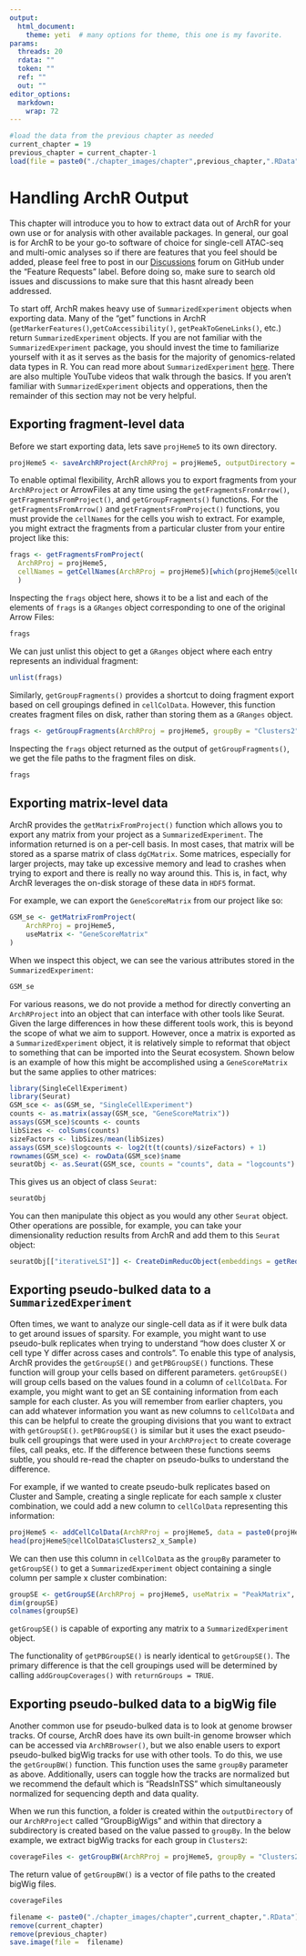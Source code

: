```yaml
---
output:
  html_document:
    theme: yeti  # many options for theme, this one is my favorite.
params:
  threads: 20
  rdata: ""
  token: ""
  ref: ""
  out: ""
editor_options: 
  markdown: 
    wrap: 72
---
```


```r
#load the data from the previous chapter as needed
current_chapter = 19
previous_chapter = current_chapter-1
load(file = paste0("./chapter_images/chapter",previous_chapter,".RData"))
```

# Handling ArchR Output

This chapter will introduce you to how to extract data out of ArchR for your own use or for analysis with other available packages. In general, our goal is for ArchR to be your go-to software of choice for single-cell ATAC-seq and multi-omic analyses so if there are features that you feel should be added, please feel free to post in our [Discussions](https://github.com/GreenleafLab/ArchR/discussions) forum on GitHub under the "Feature Requests" label. Before doing so, make sure to search old issues and discussions to make sure that this hasnt already been addressed.

To start off, ArchR makes heavy use of `SummarizedExperiment` objects when exporting data. Many of the "get" functions in ArchR (`getMarkerFeatures()`,`getCoAccessibility()`, `getPeakToGeneLinks()`, etc.) return `SummarizedExperiment` objects. If you are not familiar with the `SummarizedExperiment` package, you should invest the time to familiarize yourself with it as it serves as the basis for the majority of genomics-related data types in R. You can read more about `SummarizedExperiment` [here](https://bioconductor.org/packages/release/bioc/vignettes/SummarizedExperiment/inst/doc/SummarizedExperiment.html). There are also multiple YouTube videos that walk through the basics. If you aren't familiar with `SummarizedExperiment` objects and opperations, then the remainder of this section may not be very helpful. 


## Exporting fragment-level data

Before we start exporting data, lets save `projHeme5` to its own directory.

```r
projHeme5 <- saveArchRProject(ArchRProj = projHeme5, outputDirectory = "Save-ProjHeme5", load = TRUE)
```

To enable optimal flexibility, ArchR allows you to export fragments from your `ArchRProject` or ArrowFiles at any time using the `getFragmentsFromArrow()`, `getFragmentsFromProject()`, and `getGroupFragments()` functions. For the `getFragmentsFromArrow()` and `getFragmentsFromProject()` functions, you must provide the `cellNames` for the cells you wish to extract. For example, you might extract the fragments from a particular cluster from your entire project like this:

```r
frags <- getFragmentsFromProject(
  ArchRProj = projHeme5,
  cellNames = getCellNames(ArchRProj = projHeme5)[which(projHeme5@cellColData$Clusters2 == "Mono")]
  )
```

Inspecting the `frags` object here, shows it to be a list and each of the elements of `frags` is a `GRanges` object corresponding to one of the original Arrow Files:

```r
frags
```

We can just unlist this object to get a `GRanges` object where each entry represents an individual fragment:

```r
unlist(frags)
```

Similarly, `getGroupFragments()` provides a shortcut to doing fragment export based on cell groupings defined in `cellColData`. However, this function creates fragment files on disk, rather than storing them as a `GRanges` object.

```r
frags <- getGroupFragments(ArchRProj = projHeme5, groupBy = "Clusters2")
```

Inspecting the `frags` object returned as the output of `getGroupFragments()`, we get the file paths to the fragment files on disk.

```r
frags
```

## Exporting matrix-level data

ArchR provides the `getMatrixFromProject()` function which allows you to export any matrix from your project as a `SummarizedExperiment`. The information returned is on a per-cell basis. In most cases, that matrix will be stored as a sparse matrix of class `dgCMatrix`. Some matrices, especially for larger projects, may take up excessive memory and lead to crashes when trying to export and there is really no way around this. This is, in fact, why ArchR leverages the on-disk storage of these data in `HDF5` format.

For example, we can export the `GeneScoreMatrix` from our project like so:

```r
GSM_se <- getMatrixFromProject(
	ArchRProj = projHeme5,
	useMatrix <- "GeneScoreMatrix"
)
```

When we inspect this object, we can see the various attributes stored in the `SummarizedExperiment`:

```r
GSM_se
```

For various reasons, we do not provide a method for directly converting an `ArchRProject` into an object that can interface with other tools like Seurat. Given the large differences in how these different tools work, this is beyond the scope of what we aim to support. However, once a matrix is exported as a `SummarizedExperiment` object, it is relatively simple to reformat that object to something that can be imported into the Seurat ecosystem. Shown below is an example of how this might be accomplished using a `GeneScoreMatrix` but the same applies to other matrices:

```r
library(SingleCellExperiment)
library(Seurat)
GSM_sce <- as(GSM_se, "SingleCellExperiment")
counts <- as.matrix(assay(GSM_sce, "GeneScoreMatrix"))
assays(GSM_sce)$counts <- counts
libSizes <- colSums(counts)
sizeFactors <- libSizes/mean(libSizes)
assays(GSM_sce)$logcounts <- log2(t(t(counts)/sizeFactors) + 1)
rownames(GSM_sce) <- rowData(GSM_sce)$name
seuratObj <- as.Seurat(GSM_sce, counts = "counts", data = "logcounts")
```

This gives us an object of class `Seurat`:

```r
seuratObj
```

You can then manipulate this object as you would any other `Seurat` object. Other operations are possible, for example, you can take your dimensionality reduction results from ArchR and add them to this `Seurat` object:

```r
seuratObj[["iterativeLSI"]] <- CreateDimReducObject(embeddings = getReducedDims(projHeme5), key = "ILSI_", assay = DefaultAssay(seuratObj))
```


## Exporting pseudo-bulked data to a `SummarizedExperiment`

Often times, we  want to analyze our single-cell data as if it were bulk data to get around issues of sparsity. For example, you might want to use pseudo-bulk replicates when trying to understand "how does cluster X or cell type Y differ across cases and controls". To enable this type of analysis, ArchR provides the `getGroupSE()` and `getPBGroupSE()` functions. These function will group your cells based on different parameters. `getGroupSE()` will group cells based on the values found in a column of `cellColData`. For example, you might want to get an SE containing information from each sample for each cluster. As you will remember from earlier chapters, you can add whatever information you want as new columns to `cellColData` and this can be helpful to create the grouping divisions that you want to extract with `getGroupSE()`. `getPBGroupSE()` is similar but it uses the exact pseudo-bulk cell groupings that were used in your `ArchRProject` to create coverage files, call peaks, etc. If the difference between these functions seems subtle, you should re-read the chapter on pseudo-bulks to understand the difference.

For example, if we wanted to create pseudo-bulk replicates based on Cluster and Sample, creating a single replicate for each sample x cluster combination, we could add a new column to `cellColData` representing this information:

```r
projHeme5 <- addCellColData(ArchRProj = projHeme5, data = paste0(projHeme5@cellColData$Sample,"_x_",projHeme5@cellColData$Clusters2), name = "Clusters2_x_Sample", cells = getCellNames(projHeme5))
head(projHeme5@cellColData$Clusters2_x_Sample)
```

We can then use this column in `cellColData` as the `groupBy` parameter to `getGroupSE()` to get a `SummarizedExperiment` object containing a single column per sample x cluster combination:


```r
groupSE <- getGroupSE(ArchRProj = projHeme5, useMatrix = "PeakMatrix", groupBy = "Clusters2_x_Sample")
dim(groupSE)
colnames(groupSE)
```


`getGroupSE()` is capable of exporting any matrix to a `SummarizedExperiment` object.

The functionality of `getPBGroupSE()` is nearly identical to `getGroupSE()`. The primary difference is that the cell groupings used will be determined by calling `addGroupCoverages()` with `returnGroups = TRUE`.

## Exporting pseudo-bulked data to a bigWig file

Another common use for pseudo-bulked data is to look at genome browser tracks. Of course, ArchR does have its own built-in genome browser which can be accessed via `ArchRBrowser()`, but we also enable users to export pseudo-bulked bigWig tracks for use with other tools. To do this, we use the `getGroupBW()` function. This function uses the same `groupBy` parameter as above. Additionally, users can toggle how the tracks are normalized but we recommend the default which is "ReadsInTSS" which simultaneously normalized for sequencing depth and data quality.

When we run this function, a folder is created within the `outputDirectory` of our `ArchRProject` called "GroupBigWigs" and within that directory a subdirectory is created based on the value passed to `groupBy`. In the below example, we extract bigWig tracks for each group in `Clusters2`:

```r
coverageFiles <- getGroupBW(ArchRProj = projHeme5, groupBy = "Clusters2")
```

The return value of `getGroupBW()` is a vector of file paths to the created bigWig files.

```r
coverageFiles
```

```r
filename <- paste0("./chapter_images/chapter",current_chapter,".RData")
remove(current_chapter)
remove(previous_chapter)
save.image(file =  filename)
```
